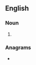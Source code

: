 ==English==

===Noun===
{{head|en|noun form}}

# {{plural of|en|siphonophore}}

===Anagrams===
* {{anagrams|en|a=ehhinooopprss|phonophoresis}}